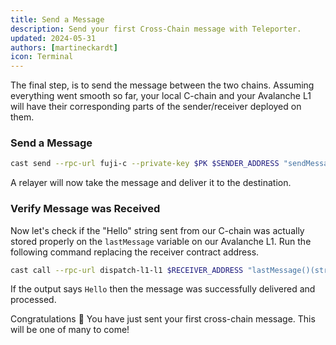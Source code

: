 ```yaml
---
title: Send a Message
description: Send your first Cross-Chain message with Teleporter.
updated: 2024-05-31
authors: [martineckardt]
icon: Terminal
---
```


The final step, is to send the message between the two chains. Assuming everything went smooth so far, your local C-chain and your Avalanche L1 will have their corresponding parts of the sender/receiver deployed on them.

<Steps>
<Step>

### Send a Message

```bash
cast send --rpc-url fuji-c --private-key $PK $SENDER_ADDRESS "sendMessage(address,string)" $RECEIVER_ADDRESS "Hello"
```

A relayer will now take the message and deliver it to the destination.

</Step>
<Step>

### Verify Message was Received

Now let's check if the "Hello" string sent from our C-chain was actually stored properly on the `lastMessage` variable on our Avalanche L1. Run the following command replacing the receiver contract address.

```bash
cast call --rpc-url dispatch-l1-l1 $RECEIVER_ADDRESS "lastMessage()(string)"
```

If the output says `Hello` then the message was successfully delivered and processed.

</Step>
</Steps>


Congratulations 🎉 You have just sent your first cross-chain message. This will be one of many to come!
